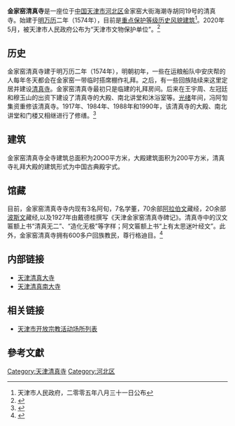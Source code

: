 {{文物保护单位
| 级别 = 省级
| 省区市 = 天津市
| 名称 = 金家窑清真寺
| 图片 = 
| 编号 = 3-1
| 分类 = 古建筑
| 时代 = 
| 所在 = [[天津市|天津市]][[河北区|河北区]]
| 登录 = 2020年5月16日
}}
{{天津历史风貌建筑|
省区市 = 天津市 |
名称 = 金家窑清真寺 |
图片 = |
编号 = |
等级 = 重点保护 |
时代 = 1574年|
所在 = [[天津市|天津市]][[河北区|河北区]] |
公布 = 2005年8月31日 |
}}

'''金家窑清真寺'''是一座位于[[中国|中国]][[天津市|天津市]][[河北区|河北区]]金家窑大街海潮寺胡同19号的清真寺。始建于[[明朝|明]][[万历|万历]]二年（1574年），目前是[[天津历史风貌建筑|重点保护等级历史风貌建筑]]<ref>天津市人民政府，二零零五年八月三十一日公布</ref>。2020年5月，被天津市人民政府公布为“天津市文物保护单位”。<ref>{{cite web|language =zh|publisher =天津市人民政府|title =天津市人民政府关于公布第五批天津市文物保护单位名单的通知 |url = http://www.tj.gov.cn/zwgk/szfgb/wjhySite/202006/t20200606_2660296.html | date = May 16, 2020| accessdate = Aug 2, 2020}}</ref>

== 历史 ==
金家窑清真寺建于明万历二年（1574年），明朝初年，一些在运粮船队中安庆帮的人每年冬天都会在金家窑一带临时搭席棚作礼拜。之后，有一些回族陆续来这里定居并建设[[清真寺|清真寺]]。金家窑清真寺最初只是临建的礼拜房间。后来在王宇周、左冠廷和穆玉山的出资下建设了清真寺的大殿、南北讲堂和沐浴室等。[[光绪|光绪]]年间，冯阿訇集资重修该清真寺。1917年、1984年、1988年和1990年，该清真寺的大殿、南北讲堂和门楼又相继进行了修缮。<ref>{{Cite web |url=http://www.china-citytour.com/tianjing/tianjinjingqu/hebeiqu/jingqujieshao/744.html |title=金家窑清真寺介绍 |access-date=2010-12-24 |archive-url=https://web.archive.org/web/20110704234102/http://www.china-citytour.com/tianjing/tianjinjingqu/hebeiqu/jingqujieshao/744.html |archive-date=2011-07-04 |dead-url=yes }}</ref>

== 建筑 ==
金家窑清真寺全寺建筑总面积为20O0平方米，大殿建筑面积为200平方米，清真寺礼拜大殿的建筑形式为中国古典殿宇式。

== 馆藏 ==
目前，金家窑清真寺寺内现有3名阿旬，7名学董，70余部[[阿拉伯文|阿拉伯文]]藏经，2O余部[[波斯文|波斯文]]藏经,以及1927年由戴德桂撰写《天津金家窑清真寺碑记》。清真寺中的汉文匾额上书“清真无二”、“造化无极”等字样；阿文匾额上书“上有太思迷叶经文”。此外，金家窑清真寺拥有600多户回族教民，尊行格迪目。<ref>{{Cite web |url=http://www.yslzc.com/shu/Class103/zgqzs/200605/7843.html |title=天津金家窑清真寺 |access-date=2010-12-24 |archive-url=https://web.archive.org/web/20100630220458/http://www.yslzc.com/shu/Class103/zgqzs/200605/7843.html |archive-date=2010-06-30 |dead-url=yes }}</ref>
      
== 内部链接 ==
*[[天津清真大寺|天津清真大寺]]
*[[天津清真南大寺|天津清真南大寺]]

== 相关链接 ==
*[[天津市开放宗教活动场所列表|天津市开放宗教活动场所列表]]

==參考文獻==
<div class="references-small">
<references />
</div>

{{天津市清真寺}}
[[Category:天津清真寺|Category:天津清真寺]]
[[Category:河北区|Category:河北区]]
